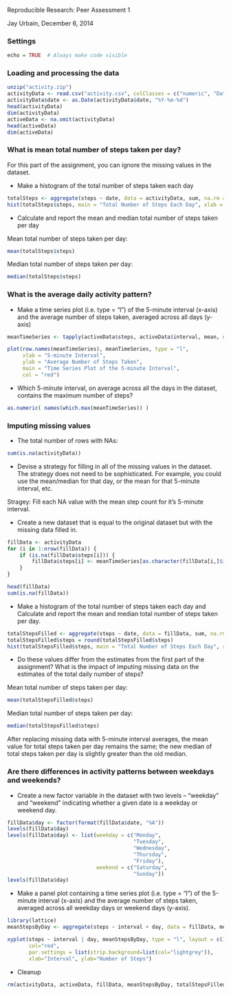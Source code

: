 Reproducible Research: Peer Assessment 1  

Jay Urbain, December 6, 2014

### Settings
```r
echo = TRUE  # Always make code visible
```

### Loading and processing the data
```r
unzip("activity.zip")
activityData <- read.csv("activity.csv", colClasses = c("numeric", "Date", "numeric"))
activityData$date <- as.Date(activityData$date, "%Y-%m-%d")
head(activityData)
dim(activityData)
activeData <- na.omit(activityData)
head(activeData)
dim(activeData)
```

### What is mean total number of steps taken per day?
For this part of the assignment, you can ignore the missing values in the dataset.

* Make a histogram of the total number of steps taken each day  
```r
totalSteps <- aggregate(steps ~ date, data = activityData, sum, na.rm = TRUE)
hist(totalSteps$steps, main = "Total Number of Steps Each Day", xlab = "Steps", col = "red")
```

* Calculate and report the mean and median total number of steps taken per day

Mean total number of steps taken per day:
```r
mean(totalSteps$steps)
```

Median total number of steps taken per day:
```r
median(totalSteps$steps)
```

### What is the average daily activity pattern?
* Make a time series plot (i.e. type = "l") of the 5-minute interval (x-axis) and the average number of steps taken, averaged across all days (y-axis)

```r
meanTimeSeries <- tapply(activeData$steps, activeData$interval, mean, na.rm = TRUE)

plot(row.names(meanTimeSeries), meanTimeSeries, type = "l", 
     xlab = "5-minute Interval",
     ylab = "Average Number of Steps Taken", 
     main = "Time Series Plot of the 5-minute Interval", 
     col = "red")
```

* Which 5-minute interval, on average across all the days in the dataset, contains the maximum number of steps?
```r
as.numeric( names(which.max(meanTimeSeries)) )
```

### Imputing missing values
* The total number of rows with NAs:

```r
sum(is.na(activityData))
```

* Devise a strategy for filling in all of the missing values in the dataset. The strategy does not need to be sophisticated. For example, you could use the mean/median for that day, or the mean for that 5-minute interval, etc.

Stragey: Fill each NA value with the mean step count for it's 5-minute interval.

* Create a new dataset that is equal to the original dataset but with the missing data filled in.

```r
fillData <- activityData 
for (i in 1:nrow(fillData)) {
    if (is.na(fillData$steps[i])) {
        fillData$steps[i] <- meanTimeSeries[as.character(fillData[i,]$interval)] 
    }
}

head(fillData)
sum(is.na(fillData))
```

* Make a histogram of the total number of steps taken each day and Calculate and report the mean and median total number of steps taken per day. 

```r
totalStepsFilled <- aggregate(steps ~ date, data = fillData, sum, na.rm = TRUE)
totalStepsFilled$steps = round(totalStepsFilled$steps)
hist(totalStepsFilled$steps, main = "Total Number of Steps Each Day", xlab = "Steps", col = "red")
```

* Do these values differ from the estimates from the first part of the assignment? What is the impact of imputing missing data on the estimates of the total daily number of steps?

Mean total number of steps taken per day:
```r
mean(totalStepsFilled$steps)
```

Median total number of steps taken per day:
```r
median(totalStepsFilled$steps)
```

After replacing missing data with 5-minute interval averages, the mean value for total steps taken per day remains the same; the new median of total steps taken per day is slightly greater than the old median. 

### Are there differences in activity patterns between weekdays and weekends?

* Create a new factor variable in the dataset with two levels -- "weekday" and "weekend" indicating whether a given date is a weekday or weekend day.

```r
fillData$day <- factor(format(fillData$date, "%A"))
levels(fillData$day)
levels(fillData$day) <- list(weekday = c("Monday", 
                                         "Tuesday",
                                         "Wednesday", 
                                         "Thursday", 
                                         "Friday"),
                             weekend = c("Saturday", 
                                         "Sunday"))
levels(fillData$day)
```

* Make a panel plot containing a time series plot (i.e. type = "l") of the 5-minute interval (x-axis) and the average number of steps taken, averaged across all weekday days or weekend days (y-axis).

```r
library(lattice)
meanStepsByDay <- aggregate(steps ~ interval + day, data = fillData, mean)

xyplot(steps ~ interval | day, meanStepsByDay, type = "l", layout = c(1, 2), 
       col="red",
       par.settings = list(strip.background=list(col="lightgrey")),
       xlab="Interval", ylab="Number of Steps")
```

* Cleanup
```r
rm(activityData, activeData, fillData, meanStepsByDay, totalStepsFilled, meanTimeSeries, totalSteps)
```   
